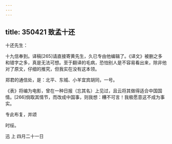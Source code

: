 ```yaml
---
---
---
```

title: 350421 致孟十还
---




十还先生：

十九信奉到。译稿[265]请直接寄黄先生，久已专由他编辑了。《译文》被删之多和错字之多，真是无法可想。至于翻译的毛病，恐怕别人是不容易看出来，除非他对了原文，仔细的推究，但我实在没有这本领。

郑君的通信处，是：北平、东城、小羊宜宾胡同，一号。

《表》将编为电影，曾在一种日报（忘其名）上见过，且云将其做得适合中国国情。[266]倘取其情节，而改成中国事，则我想：糟不可言！我极愿意这不成为事实。

专此布复，并颂

时绥。

迅 上 四月二十一日